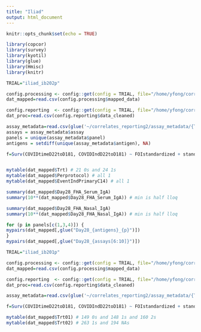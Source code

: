 ```yaml
---
title: "Iliad"
output: html_document
---
```


```r
knitr::opts_chunk$set(echo = TRUE)

library(copcor)
library(survey)
library(kyotil)
library(glue)
library(Hmisc)
library(knitr)
```


```r
TRIAL="iliad_ib202p"

config.processing <- config::get(config = TRIAL, file="/home/yfong/correlates_processing/config.yml") 
dat_mapped=read.csv(config.processing$mapped_data)

config.reporting  <- config::get(config = TRIAL, file="/home/yfong/correlates_reporting2/config.yml") 
dat_proc=read.csv(config.reporting$data_cleaned)

assay_metadata=read.csv(glue('~/correlates_reporting2/assay_metadata/{TRIAL}_assay_metadata.csv'))
assays = assay_metadata$assay
panels = unique(assay_metadata$panel)
antigens = setdiff(unique(assay_metadata$antigen), NA)

f=Surv(COVIDtimeD22toD181, COVIDIndD22toD181) ~ FOIstandardized + standardized_risk_score


mytable(dat_mapped$Trt) # 21 0s and 24 1s
mytable(dat_mapped$Perprotocol) # all 1
mytable(dat_mapped$EventIndPrimaryC14) # all 1

summary(dat_mapped$Day28_FHA_Serum_IgA)
summary(10**(dat_mapped$Day28_FHA_Serum_IgA)) # min is half lloq

summary(dat_mapped$Day28_FHA_Nasal_IgA)
summary(10**(dat_mapped$Day28_FHA_Nasal_IgA)) # min is half lloq

```

```r
for (p in panels[c(1,3,4)]) {
mypairs(dat_mapped[,glue("Day28_{antigens}_{p}")])
}
mypairs(dat_mapped[,glue("Day28_{assays[6:10]}")])
```


```r
TRIAL="iliad_ib201p"

config.processing <- config::get(config = TRIAL, file="/home/yfong/correlates_processing/config.yml") 
dat_mapped=read.csv(config.processing$mapped_data)

config.reporting  <- config::get(config = TRIAL, file="/home/yfong/correlates_reporting2/config.yml") 
dat_proc=read.csv(config.reporting$data_cleaned)

assay_metadata=read.csv(glue('~/correlates_reporting2/assay_metadata/{TRIAL}_assay_metadata.csv'))

f=Surv(COVIDtimeD22toD181, COVIDIndD22toD181) ~ FOIstandardized + standardized_risk_score

mytable(dat_mapped$Trt01) # 149 0s and 148 1s and 160 2s
mytable(dat_mapped$Trt02) # 263 1s and 194 NAs

```